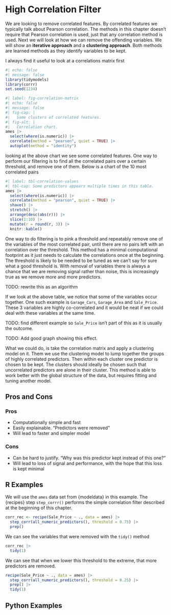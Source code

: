 # High Correlation Filter {#sec-correlated-filter}

We are looking to remove correlated features. By correlated features we typically talk about Pearson correlation. The methods in this chapter doesn't require that Pearson correlation is used, just that any correlation method is used.
Next we will look at how we can remove the offending variables. We will show an **iterative approach** and a **clustering approach**. Both methods are learned methods as they identify variables to be kept.

I always find it useful to look at a correlations matrix first

```r
#| echo: false
#| message: false
library(tidymodels)
library(corrr)
set.seed(1234)
```

```r
#| label: fig-correlation-matrix
#| echo: false
#| message: false
#| fig-cap: |
#|   Some clusters of correlated features.
#| fig-alt: |
#|   Correlation chart. 
ames |>
  select(where(is.numeric)) |>
  correlate(method = "pearson", quiet = TRUE) |>
  autoplot(method = "identity")
```

looking at the above chart we see some correlated features. One way to perform our filtering is to find all the correlated pairs over a certain threshold, and remove one of them. Below is a chart of the 10 most correlated pairs

```r
#| label: tbl-correlation-values
#| tbl-cap: Some predictors appears multiple times in this table.
ames |>
  select(where(is.numeric)) |>
  correlate(method = "pearson", quiet = TRUE) |>
  shave() |>
  stretch() |>
  arrange(desc(abs(r))) |>
  slice(1:10) |>
  mutate(r = round(r, 3)) |>
  knitr::kable()
```

One way to do filtering is to pink a threshold and repeatably remove one of the variables of the most correlated pair, until there are no pairs left with an correlation over the threshold. This method has a minimal computational footprint as it just needs to calculate the correlations once at the beginning. The threshold is likely to be needed to be tuned as we can't say for sure what a good threshold is. With removal of variables there is always a chance that we are removing signal rather than noise, this is increasingly true as we remove more and more predictors.

TODO: rewrite this as an algorithm

If we look at the above table, we notice that some of the variables occur together. One such example is `Garage_Cars`, `Garage_Area` and `Sale_Price`. These 3 variables are highly co-correlated and it would be neat if we could deal with these variables at the same time.

TODO: find different example so `Sale_Price` isn't part of this as it is usually the outcome.

TODO: Add good graph showing this effect.

What we could do, is take the correlation matrix and apply a clustering model on it. Them we use the clustering model to lump together the groups of highly correlated predictors. Then within each cluster one predictor is chosen to be kept. The clusters should ideally be chosen such that uncorrelated predictors are alone in their cluster. This method is able to work better with the global structure of the data, but requires fitting and tuning another model.

## Pros and Cons

### Pros

- Computationally simple and fast
- Easily explainable. "Predictors were removed"
- Will lead to faster and simpler model

### Cons

- Can be hard to justify. "Why was this predictor kept instead of this one?"
- Will lead to loss of signal and performance, with the hope that this loss is kept minimal

## R Examples

We will use the `ames` data set from {modeldata} in this example. The {recipes} step `step_corrr()` performs the simple correlation filter described at the beginning of this chapter.

```r
corr_rec <- recipe(Sale_Price ~ ., data = ames) |>
  step_corr(all_numeric_predictors(), threshold = 0.75) |>
  prep()
```

We can see the variables that were removed with the `tidy()` method

```r
corr_rec |>
  tidy(1)
```

We can see that when we lower this threshold to the extreme, that more predictors are removed.

```r
recipe(Sale_Price ~ ., data = ames) |>
  step_corr(all_numeric_predictors(), threshold = 0.25) |>
  prep() |>
  tidy(1)
```


## Python Examples

